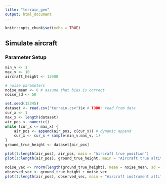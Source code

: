 ```yaml
---
title: "terrain_gen"
output: html_document
---
```


```r
knitr::opts_chunk$set(echo = TRUE)
```

## Simulate aircraft

### Parameter Setup

```r
min_v <- 1
max_v <- 10
aircraft_height <- 12000

# noise parameters
noise_mean <- 0 # assume that bias is correct
noise_sd <- 50
```

```r
set.seed(12345)
dataset <- read.csv("terrain.csv")$x # TODO: read from data
cur_x <- 1
max_x <- length(dataset)
air_pos <- numeric()
while (cur_x <= max_x) {
    air_pos <- append(air_pos, c(cur_x)) # dynamic append
    cur_x <- cur_x + sample(min_v:max_v, 1)
}
ground_true_height <- dataset[air_pos]
```

```r
plot(1:length(air_pos), air_pos, main = "Aircraft true position")
plot(1:length(air_pos), ground_true_height, main = "Aircraft true altitude measurement")
```

```r
noise_vec <- rnorm(length(ground_true_height), mean = noise_mean, sd = noise_sd)
observed_vec <- ground_true_height + noise_vec
plot(1:length(air_pos), observed_vec, main = "Aircraft instrument altitude measurement")
```